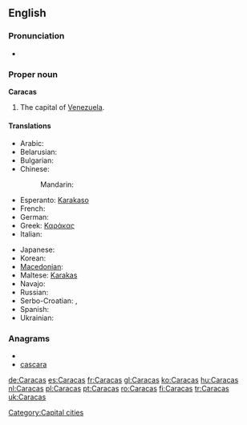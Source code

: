 {{wikipedia}}
==English==

===Pronunciation===
* {{rhymes|ækəs}}

===Proper noun===
'''Caracas'''

# The capital of [[Venezuela]].

====Translations====
{{trans-top|capital of Venezuela}}
* Arabic: {{t-|ar|كراكاس|m|tr=karaakaas}}
* Belarusian: {{t-|be|Каракас|m|tr=Karákas|xs=Belarusian}}
* Bulgarian: {{t-|bg|Каракас|m|tr=Karakas}}
* Chinese:
*: Mandarin: {{t|cmn|卡拉卡斯|tr=Kǎlākǎsī|sc=Hani}}
* Esperanto: [[Karakaso]]
* French: {{t+|fr|Caracas|m}}
* German: {{t+|de|Caracas|n}}
* Greek: [[Καράκας]]
* Italian: {{t-|it|Caracas|f}}
{{trans-mid}}
* Japanese: {{t|ja|カラカス|tr=Karakasu}}
* Korean: {{t|ko|카라카스|sc=Hang}}
* [[Macedonian]]: {{t-|mk|Каракас|m|tr=Karakas}}
* Maltese: [[Karakas]]
* Navajo: {{tø|nv|Kʼáwakʼas}}
* Russian: {{t-|ru|Каракас|m|tr=Karákas}}
* Serbo-Croatian: {{tø|sh|Каракас|m|tr=Karakas|sc=Cyrl|xs=Serbo-Croatian}},  {{tø|sh|Caracas|m|xs=Serbo-Croatian}}
* Spanish: {{t+|es|Caracas|m}}
* Ukrainian: {{t-|uk|Каракас|m|tr=Karákas|xs=Ukrainian}}
{{trans-bottom}}

===Anagrams===
* {{alphagram|aaaccrs}}
* [[cascara#English|cascara]]


[[Category:Capital cities]]

[[de:Caracas]]
[[es:Caracas]]
[[fr:Caracas]]
[[gl:Caracas]]
[[ko:Caracas]]
[[hu:Caracas]]
[[nl:Caracas]]
[[pl:Caracas]]
[[pt:Caracas]]
[[ro:Caracas]]
[[fi:Caracas]]
[[tr:Caracas]]
[[uk:Caracas]]